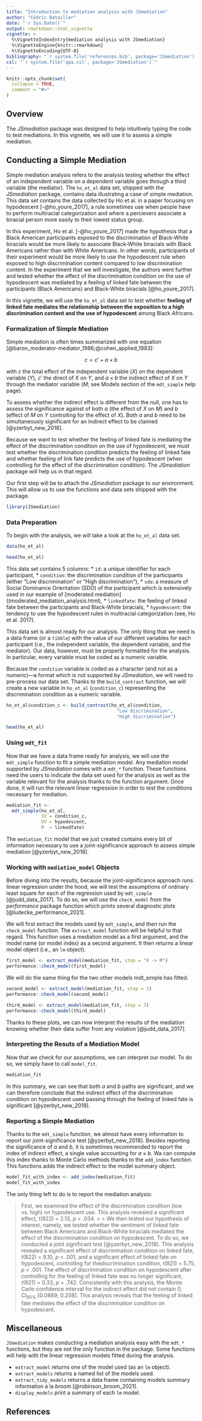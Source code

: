 ```yaml
---
title: "Introduction to mediation analysis with JSmediation"
author: "Cédric Batailler"
date: "`r Sys.Date()`"
output: rmarkdown::html_vignette
vignette: >
  %\VignetteIndexEntry{mediation analysis with JSmediation}
  %\VignetteEngine{knitr::rmarkdown}
  %\VignetteEncoding{UTF-8}
bibliography: "`r system.file('references.bib', package='JSmediation')`"
csl: "`r system.file('apa.csl', package='JSmediation')`"
---
```


```r
knitr::opts_chunk$set(
  collapse = TRUE,
  comment = "#>"
)
```

## Overview

The _JSmediation_ package was designed to help intuitively typing the code to
test mediations. In this vignette, we will use it to assess a simple mediation.

## Conducting a Simple Mediation

Simple mediation analysis refers to the analysis testing whether the effect of
an independent variable on a dependent variable goes through a third variable
(the mediator). The `ho_et_al` data set, shipped with the _JSmediation_ package,
contains data illustrating a case of simple mediation. This data set contains
the data collected by Ho et al. in a paper focusing on hypodescent
[-@ho_youre_2017], a rule sometimes use when people have to perform multiracial
categorization and where a percievers associate a biracial person more easily to
their lowest status group.

In this experiment, Ho et al. [-@ho_youre_2017] made the hypothesis that a Black
American participants exposed to the discrimination  of Black-White biracials
would be more likely to associate Black-White biracials with Black Americans
rather than with White Americans. In other words, participants of their
experiment would be more likely to use the hypodescent rule when exposed to high
discrimination content compared to low discrimination content. In the experiment
that we will investigate, the authors went further and tested whether the effect
of the discrimination condition on the use of hypodescent was mediated by a
feeling of linked fate between the participants (Black Americans) and
Black-White biracials [@ho_youre_2017].

In this vignette, we will use the `ho_et_al` data set to test whether __feeling
of linked fate mediates the relationship between the exposition to a high
discrimination content and the use of hypodescent__ among Black Africans.

### Formalization of Simple Mediation

Simple mediation is often times summarized with one equation [@baron_moderator-mediator_1986;@cohen_applied_1983]:

$$
c = c' + a \times b
$$

with $c$ the total effect of the independent variable ($X$) on the dependent
variable ($Y$), $c'$ the direct of $X$ on $Y$, and $a \times b$ the indirect
effect of $X$ on $Y$ through the mediator variable ($M$; see Models section of
the `mdt_simple` help page).

To assess whether the indirect effect is different from the null, one has to
assess the significance against of both $a$ (the effect of $X$ on $M$) and $b$
(effect of $M$ on $Y$ controlling for the effect of $X$). Both $a$ and $b$ need
to be simultaneously significant for an indirect effect to be claimed
[@yzerbyt_new_2018].

Because we want to test whether the feeling of linked fate is mediating the
effect of the discrimination condition on the use of hypodescent, we must test
whether the discrimination condition predicts the feeling of linked fate and
whether feeling of link fate predicts the use of hypodescent (when controlling
for the effect of the discrimination condition). The _JSmediation_ package will
help us in that regard.

Our first step will be to attach the _JSmediation_ package to our environment.
This will allow us to use the functions and data sets shipped with the package.

```r
library(JSmediation)
```

### Data Preparation

To begin with the analysis, we will take a look at the `ho_et_al` data set. 

```r
data(ho_et_al)

head(ho_et_al)
```

This data set contains 5 columns: 
* `ìd`: a unique identifier for each participant,
* `condition`: the discrimination condition of the participants (either "Low
  discrimination" or "High discrimination"),
* `sdo`: a measure of Social Dominance Orientation (SDO) of the participant
  which is extensively used in our example of [moderated
  mediation]((moderated_mediation_analysis.html),
* `linkedfate`: the feeling of linked fate between the participants and
  Black-White biracials,
* `hypodescent`: the tendency to use the hypodescent rules in multiracial
  categorization (see, Ho et al. 2017).

This data set is almost ready for our analysis. The only thing that we need is a
data frame (or a `tibble`) with the value of our different variables for each
participant (i.e., the independent variable, the dependent variable, and the
mediator). Our data, however, must be properly formatted for the analysis. In
particular, every variable must be coded as a numeric variable.

Because the `condition` variable is coded as a character (and not as a
numeric)—a format which is not supported by _JSmediation_, we will need to
pre-process our data set. Thanks to the `build_contrast` function, we will
create a new variable in `ho_et_al` (`condition_c`) representing the
discrimination condition as a numeric variable.

```r
ho_et_al$condition_c <- build_contrast(ho_et_al$condition,
                                         "Low discrimination",
                                         "High discrimination")

head(ho_et_al)
```

### Using `mdt_fit`

Now that we have a data frame ready for analysis, we will use the `mdt_simple`
function to fit a simple mediation model. Any mediation model supported by
_JSmediation_ comes with a  `mdt_*` function. These functions need the users to
indicate the data set used for the analysis as well as the variable relevant for
the analysis thanks to the function argument. Once done, it will run the
relevant linear regression in order to test the conditions necessary for
mediation.

```r
mediation_fit <- 
  mdt_simple(ho_et_al,
             IV = condition_c,
             DV = hypodescent,
             M  = linkedfate)
```

The `mediation_fit` model that we just created contains every bit of information
necessary to use a joint-significance approach to assess simple mediation
[@yzerbyt_new_2018].

### Working with `mediation_model` Objects

Before diving into the results, because the joint-significance approach runs
linear regression under the hood, we will test the assumptions of ordinary least
square for each of the regression used by `mdt_simple` [@judd_data_2017]. To do
so, we will use the `check_model` from the _performance_ package function which
prints several diagnostic plots [@ludecke_performance_2021].

We will first extract the models used by `mdt_simple`, and then run the
`check_model` function. The `extract_model` function will be helpful to that
regard. This function uses a mediation model as a first argument, and the model
name (or model index) as a second argument. It then returns a linear model
object (i.e., an `lm` object).

```r
first_model <- extract_model(mediation_fit, step = "X -> M")
performance::check_model(first_model)
```

We will do the same thing for the two other models mdt_simple has fitted.

```r
second_model <- extract_model(mediation_fit, step = 2)
performance::check_model(second_model)
```

```r
third_model <- extract_model(mediation_fit, step = 3)
performance::check_model(third_model)
```

Thanks to these plots, we can now interpret the results of the mediation
knowing whether their data suffer from any violation [@judd_data_2017].

### Interpreting the Resuts of a Mediation Model 

Now that we check for our assumptions, we can interpret our model. To do
so, we simply have to call `model_fit`. 

```r
mediation_fit
```

In this summary, we can see that both $a$ and $b$ paths are significant, and we
can therefore conclude that the indirect effect of the discrimination condition
on hypodescent used passing through the feeling of linked fate is significant
[@yzerbyt_new_2018].

### Reporting a Simple Mediation

Thanks to the `mdt_simple` function, we almost have every information to report
our joint-significance test [@yzerbyt_new_2018]. Besides reporting the
significance of $a$ and $b$, it is sometimes recommended to report the index of
indirect effect, a single value accounting for $a \times b$. Wa can compute this
index thanks to Monte Carlo methods thanks to the `add_index` function. This
functions adds the indirect effect to the model summary object.

```r
model_fit_with_index <- add_index(mediation_fit)
model_fit_with_index
```

The only thing left to do is to report the mediation analysis:

> First, we  examined the effect of the discrimination condition (low vs. high)
on hypodescent use. This analysis revealed a significant effect, _t_(822) =
2.13, _p_ = .034. > > We then tested our hypothesis of interest, namely, we
tested whether the sentiment of linked fate between Black Americans and
Black-White biracials mediated the effect of the discrimination condition on
hypodescent. To do so, we conducted a joint significant test
[@yzerbyt_new_2018]. This analysis revealed a significant effect of
discrimination condition on linked fate, _t_(822) = 9.10, _p_ < .001, and a
significant effect of linked fate on hypodescent, controlling for
thediscrimination condition, _t_(821) = 5.75, _p_ < .001. The effect of
discrimination condition on hypodescent after controlling for the feeling of
linked fate was no longer significant, _t_(821) = 0.33, _p_ = .742. Consistently
with this analysis, the Monte Carlo confidence interval for the indirect effect
did not contain 0, CI<sub>95%</sub> [0.0889; 0.208]. This analysis reveals that
the feeling of linked fate mediates the effect of the discrimination condition
on hypodescent.

## Miscellaneous

`JSmediation` makes conducting a mediation analysis easy with the `mdt_*`
functions, but they are not the only function in the package. Some functions
will help with the linear regression models fitted during the analysis.

* `extract_model` returns one of the model used (as an `lm` object).
* `extract_models` returns a named list of the models used. 
* `extract_tidy_models` returns a data frame containing models summary 
  information à la _broom_ [@robinson_broom_2021].
* `display_models` print a summary of each `lm`  model.

## References
